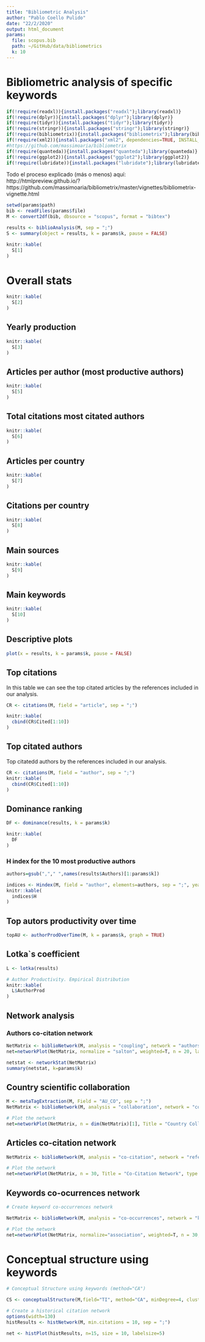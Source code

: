 ```yaml
---
title: "Bibliometric Analysis"
author: "Pablo Coello Pulido"
date: "22/2/2020"
output: html_document
params:
  file: scopus.bib
  path: ~/GitHub/data/bibliometrics
  k: 10
---
```

# Bibliometric analysis of specific keywords

```r
if(!require(readxl)){install.packages("readxl");library(readxl)}
if(!require(dplyr)){install.packages("dplyr");library(dplyr)}
if(!require(tidyr)){install.packages("tidyr");library(tidyr)}
if(!require(stringr)){install.packages("stringr");library(stringr)}
if(!require(bibliometrix)){install.packages("bibliometrix");library(bibliometrix)}
if(!require(xml2)){install.packages("xml2", dependencies=TRUE, INSTALL_opts = c('--no-lock'));library(xml2)}
#https://github.com/massimoaria/bibliometrix
if(!require(quanteda)){install.packages("quanteda");library(quanteda)}
if(!require(ggplot2)){install.packages("ggplot2");library(ggplot2)}
if(!require(lubridate)){install.packages("lubridate");library(lubridate)}
```

Todo el proceso explicado (más o menos) aquí: http://htmlpreview.github.io/?https://github.com/massimoaria/bibliometrix/master/vignettes/bibliometrix-vignette.html


```r
setwd(params$path)
bib <- readFiles(params$file)
M <- convert2df(bib, dbsource = "scopus", format = "bibtex")
```



```r
results <- biblioAnalysis(M, sep = ";")
S <- summary(object = results, k = params$k, pause = FALSE)

knitr::kable(
  S[1]
)
```

# Overall stats
```r
knitr::kable(
  S[2]
)
```
## Yearly production

```r
knitr::kable(
  S[3]
)
```

## Articles per author (most productive authors)

```r
knitr::kable(
  S[5]
)
```
## Total citations most citated authors

```r
knitr::kable(
  S[6]
)
```
## Articles per country

```r
knitr::kable(
  S[7]
)
```
## Citations per country
```r
knitr::kable(
  S[8]
)
```
## Main sources
```r
knitr::kable(
  S[9]
)
```

## Main keywords
```r
knitr::kable(
  S[10]
)
```



## Descriptive plots

```r
plot(x = results, k = params$k, pause = FALSE)
```



## Top citations

In this table we can see the top citated articles by the references included in our analysis.

```r
CR <- citations(M, field = "article", sep = ";")

knitr::kable(
  cbind(CR$Cited[1:10])
)
```


## Top citated authors

Top citatedd authors by the references included in our analysis.
```r
CR <- citations(M, field = "author", sep = ";")
knitr::kable(
  cbind(CR$Cited[1:10])
)
```

## Dominance ranking

```r
DF <- dominance(results, k = params$k)

knitr::kable(
  DF
)
```


### H index for the 10 most productive authors

```r
authors=gsub(","," ",names(results$Authors)[1:params$k])

indices <- Hindex(M, field = "author", elements=authors, sep = ";", years = 50)
knitr::kable(
  indices$H
)
```

## Top autors productivity over time

```r
topAU <- authorProdOverTime(M, k = params$k, graph = TRUE)
```


## Lotka`s coefficient

```r
L <- lotka(results)

# Author Productivity. Empirical Distribution
knitr::kable(
  L$AuthorProd
)
```


## Network analysis

### Authors co-citation network

```r
NetMatrix <- biblioNetwork(M, analysis = "coupling", network = "authors", sep = ";")
net=networkPlot(NetMatrix, normalize = "salton", weighted=T, n = 20, labelsize=0.5,curved=TRUE,Title = "A Co-citation Network of Authors", type = "kamada", size=TRUE,remove.multiple=TRUE)
```

```r
netstat <- networkStat(NetMatrix)
summary(netstat, k=params$k)

```


## Country scientific collaboration

```r

M <- metaTagExtraction(M, Field = "AU_CO", sep = ";")
NetMatrix <- biblioNetwork(M, analysis = "collaboration", network = "countries", sep = ";")

# Plot the network
net=networkPlot(NetMatrix, n = dim(NetMatrix)[1], Title = "Country Collaboration", type = "circle", size=TRUE, remove.multiple=FALSE,labelsize=0.7,cluster="none")
```


## Articles co-citation network

```r

NetMatrix <- biblioNetwork(M, analysis = "co-citation", network = "references", sep = ";")

# Plot the network
net=networkPlot(NetMatrix, n = 30, Title = "Co-Citation Network", type = "fruchterman", size=T, remove.multiple=FALSE, labelsize=0.7,edgesize = 5)
```


## Keywords co-ocurrences network
```r
# Create keyword co-occurrences network

NetMatrix <- biblioNetwork(M, analysis = "co-occurrences", network = "keywords", sep = ";")

# Plot the network
net=networkPlot(NetMatrix, normalize="association", weighted=T, n = 30, Title = "Keyword Co-occurrences", type = "fruchterman", size=T,edgesize = 5,labelsize=0.7)
```

# Conceptual structure using keywords
```r
# Conceptual Structure using keywords (method="CA")

CS <- conceptualStructure(M,field="TI", method="CA", minDegree=4, clust=5, stemming=FALSE, labelsize=5, documents=5)
```

```r
# Create a historical citation network
options(width=130)
histResults <- histNetwork(M, min.citations = 10, sep = ";")
```


```r
net <- histPlot(histResults, n=15, size = 10, labelsize=5)
```


